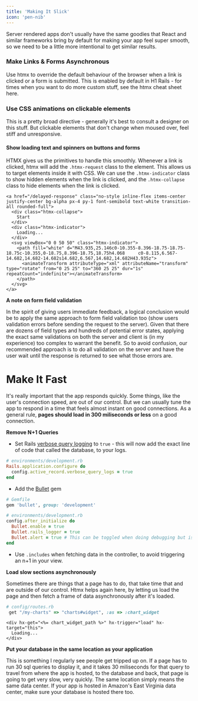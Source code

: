 ```yaml
---
title: 'Making It Slick'
icon: 'pen-nib'
---
```


Server rendered apps don't usually have the same goodies that React and similar frameworks bring by default for making your app feel super smooth, so we need to be a little more intentional to get similar results.

### Make Links & Forms Asynchronous

Use htmx to override the default behaviour of the browser when a link is clicked or a form is submitted. This is enabled by default in H1 Rails - for times when you want to do more custom stuff, see the htmx cheat sheet here.

### Use CSS animations on clickable elements

This is a pretty broad directive - generally it's best to consult a designer on this stuff. But clickable elements that don't change when moused over, feel stiff and unresponsive.

#### Show loading text and spinners on buttons and forms

HTMX gives us the primitives to handle this smoothly. Whenever a link is clicked, htmx will add the `.htmx-request` class to the element. This allows us to target elements inside it with CSS. We can use the `.htmx-indicator` class to show hidden elements when the link is clicked, and the `.htmx-collapse` class to hide elements when the link is clicked.

```erb
<a href="/delayed-response" class="no-style inline-flex items-center justify-center bg-alpha px-4 py-1 font-semibold text-white transition-all rounded-full">
  <div class="htmx-collapse">
    Start
  </div>
  <div class="htmx-indicator">
    Loading...
  </div>
  <svg viewBox="0 0 50 50" class="htmx-indicator">
    <path fill="white" d="M43.935,25.146c0-10.355-8.396-18.75-18.75-18.75c-10.355,0-18.75,8.396-18.75,18.75h4.068     c0-8.115,6.567-14.682,14.682-14.682s14.682,6.567,14.682,14.682H43.935z">
      <animateTransform attributeType="xml" attributeName="transform" type="rotate" from="0 25 25" to="360 25 25" dur="1s" repeatCount="indefinite"></animateTransform>
    </path>
  </svg>
</a>
```

**A note on form field validation**

In the spirit of giving users immediate feedback, a logical conclusion would be to apply the same approach to form field validation too (show users validation errors before sending the request to the server). Given that there are dozens of field types and hundreds of potential error states, applying the exact same validations on both the server and client is (in my experience) too complex to warrant the benefit. So to avoid confusion, our recommended approach is to do all validation on the server and have the user wait until the response is returned to see what those errors are.

# Make It Fast

It's really important that the app responds quickly. Some things, like the user's connection speed, are out of our control. But we can usually tune the app to respond in a time that feels almost instant on good connections. As a general rule, **pages should load in 300 miliseconds or less** on a good connection.

**Remove N+1 Queries**

* Set Rails [verbose query logging](https://guides.rubyonrails.org/debugging_rails_applications.html#verbose-query-logs) to `true` - this will now add the exact line of code that called the database, to your logs.

```ruby
# environments/development.rb
Rails.application.configure do
  config.active_record.verbose_query_logs = true
end
```

* Add the [Bullet](https://github.com/flyerhzm/bullet) gem

```ruby
# Gemfile
gem 'bullet', group: 'development'
```

```ruby
# environments/development.rb
config.after_initialize do
  Bullet.enable = true
  Bullet.rails_logger = true
  Bullet.alert = true # This can be toggled when doing debugging but is probably best left turned off
end
```

* Use `.includes` when fetching data in the controller, to avoid triggering an n+1 in your view.

**Load slow sections asynchronously**

Sometimes there are things that a page has to do, that take time that and are outside of our control. Htmx helps again here, by letting us load the page and then fetch a frame of data asynchronously after it's loaded.

```ruby
# config/routes.rb
 get "/my-charts" => "charts#widget", :as => :chart_widget
```

```erb
<div hx-get="<%= chart_widget_path %>" hx-trigger="load" hx-target="this">
  Loading...
</div>
```

**Put your database in the same location as your application**

This is something I regularly see people get tripped up on. If a page has to run 30 sql queries to display it, and it takes 30 miliseconds for that query to travel from where the app is hosted, to the database and back, that page is going to get very slow, very quickly. The same location simply means the same data center. If your app is hosted in Amazon's East Virginia data center, make sure your database is hosted there too.